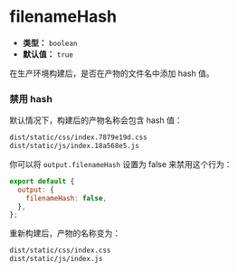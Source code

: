 # filenameHash

- **类型：** `boolean`
- **默认值：** `true`

在生产环境构建后，是否在产物的文件名中添加 hash 值。

### 禁用 hash

默认情况下，构建后的产物名称会包含 hash 值：

```bash
dist/static/css/index.7879e19d.css
dist/static/js/index.18a568e5.js
```

你可以将 `output.filenameHash` 设置为 false 来禁用这个行为：

```js
export default {
  output: {
    filenameHash: false,
  },
};
```

重新构建后，产物的名称变为：

```bash
dist/static/css/index.css
dist/static/js/index.js
```

